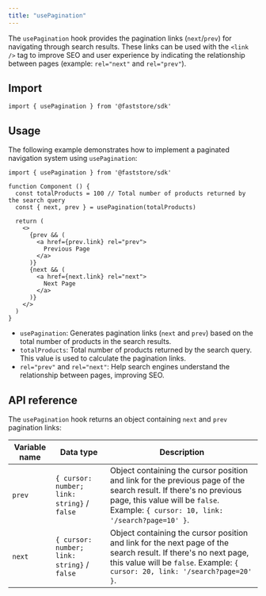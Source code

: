 ```yaml
---
title: "usePagination"
---
```


The `usePagination` hook provides the pagination links (`next`/`prev`) for navigating through search results. These links can be used with the `<link />` tag to improve SEO and user experience by indicating the relationship between pages (example: `rel="next"` and `rel="prev"`).

## Import

```tsx
import { usePagination } from '@faststore/sdk'
```

## Usage

The following example demonstrates how to implement a paginated navigation system using `usePagination`:

```tsx
import { usePagination } from '@faststore/sdk'

function Component () {
  const totalProducts = 100 // Total number of products returned by the search query
  const { next, prev } = usePagination(totalProducts)

  return (
    <>
      {prev && (
        <a href={prev.link} rel="prev">
          Previous Page
        </a>
      )}
      {next && (
        <a href={next.link} rel="next">
          Next Page
        </a>
      )}
    </>
  )
}
```

- `usePagination`: Generates pagination links (`next` and `prev`) based on the total number of products in the search results.
- `totalProducts`: Total number of products returned by the search query. This value is used to calculate the pagination links.
- `rel="prev"` and `rel="next"`: Help search engines understand the relationship between pages, improving SEO.

## API reference

The `usePagination` hook returns an object containing `next` and `prev` pagination links:

| Variable name | Data type | Description |
| -------- | --------------- | ------------ |
| `prev` | `{ cursor: number; link: string}` / `false` | Object containing the cursor position and link for the previous page of the search result. If there's no previous page, this value will be `false`. Example: `{ cursor: 10, link: '/search?page=10' }`. |
| `next` | `{ cursor: number; link: string}` / `false` | Object containing the cursor position and link for the next page of the search result. If there's no next page, this value will be `false`. Example: `{ cursor: 20, link: '/search?page=20' }`. |
